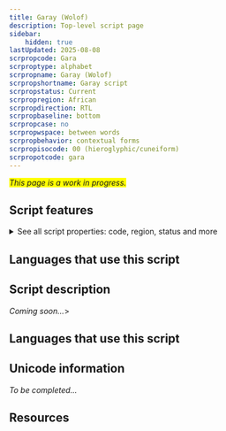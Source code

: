 ```yaml
---
title: Garay (Wolof)
description: Top-level script page
sidebar:
    hidden: true
lastUpdated: 2025-08-08
scrpropcode: Gara
scrproptype: alphabet
scrpropname: Garay (Wolof)
scrpropshortname: Garay script
scrpropstatus: Current
scrpropregion: African
scrpropdirection: RTL
scrpropbaseline: bottom
scrpropcase: no
scrpropwspace: between words
scrpropbehavior: contextual forms
scrpropisocode: 00 (hieroglyphic/cuneiform)
scrpropotcode: gara
---
```


<span style='background-color:yellow'>_This page is a work in progress._</span>


## Script features

<details>
<summary> See all script properties: code, region, status and more</summary>
<ScriptInfo />
</details>

## Languages that use this script

<WsList script='Gara' wsMax='5' />

## Script description

_Coming soon..._>

## Languages that use this script

<WsList script='Gara' wsMax='5' />

## Unicode information

_To be completed..._

## Resources

<ScriptResources detailSummary='seemore' />

